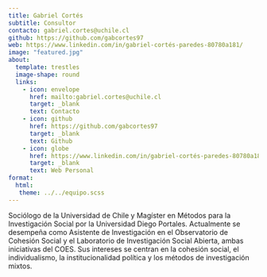 ```yaml
---
title: Gabriel Cortés
subtitle: Consultor
contacto: gabriel.cortes@uchile.cl
github: https://github.com/gabcortes97
web: https://www.linkedin.com/in/gabriel-cortés-paredes-80780a181/
image: "featured.jpg"
about:
  template: trestles
  image-shape: round
  links:
    - icon: envelope
      href: mailto:gabriel.cortes@uchile.cl
      target: _blank
      text: Contacto
    - icon: github
      href: https://github.com/gabcortes97
      target: _blank
      text: Github
    - icon: globe
      href: https://www.linkedin.com/in/gabriel-cortés-paredes-80780a181/
      target: _blank
      text: Web Personal
format: 
  html: 
   theme: ../../equipo.scss
---
```


Sociólogo de la Universidad de Chile y Magíster en Métodos para la Investigación Social por la Universidad Diego Portales. Actualmente se desempeña como Asistente de Investigación en el Observatorio de Cohesión Social y el Laboratorio de Investigación Social Abierta, ambas iniciativas del COES. Sus intereses se centran en la cohesión social, el individualismo, la institucionalidad política y los métodos de investigación mixtos.